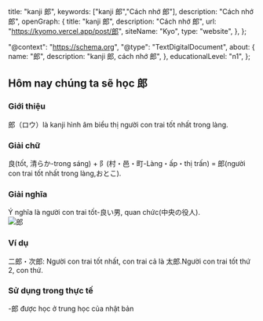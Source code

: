 
  title: "kanji 郎",
  keywords: ["kanji 郎","Cách nhớ 郎"],
  description: "Cách nhớ 郎",
  openGraph: {
    title: "kanji 郎",
    description: "Cách nhớ 郎",
    url: "https://kyomo.vercel.app/post/郎",
    siteName: "Kyo",
    type: "website",
  },
};

  "@context": "https://schema.org",
  "@type": "TextDigitalDocument",
  about: {
    name: "郎",
    description: "kanji 郎, cách nhớ 郎",
  },
  educationalLevel: "n1",
};

##  Hôm nay chúng ta sẽ học 郎
### Giới thiệu
郎（ロウ）là kanji hình âm biểu thị người con trai tốt nhất trong làng.
### Giải chữ
良(tốt, 清らか-trong sáng) + 阝(村・邑・町-Làng・ấp・thị trấn) = 郎(người con trai tốt nhất trong làng,おとこ). 
### Giải nghĩa
Ý nghĩa là người con trai tốt-良い男, quan chức(中央の役人).   
<Image src={photo_2} alt="郎" />   
### Ví dụ
二郎・次郎: Người con trai tốt nhất, con trai cả là 太郎.Người con trai tốt thứ 2, con thứ.
### Sử dụng trong thực tế
-郎 được học ở trung học của nhật bản